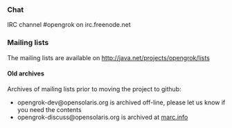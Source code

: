 === Chat ===

IRC channel #opengrok on irc.freenode.net

=== Mailing lists ===

The mailing lists are available on http://java.net/projects/opengrok/lists

==== Old archives ====

Archives of mailing lists prior to moving the project to github:

* opengrok-dev@opensolaris.org is archived off-line, please let us know if you need the contents
* opengrok-discuss@opensolaris.org is archived at [http://marc.info/?l=opensolaris-opengrok-discuss&r=1&w=2 marc.info]
